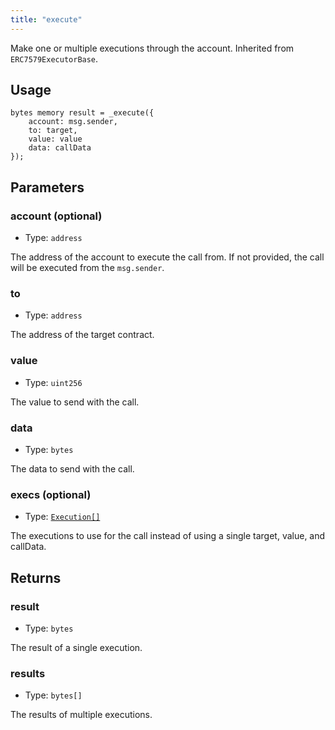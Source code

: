 ```yaml
---
title: "execute"
---
```


Make one or multiple executions through the account. Inherited from `ERC7579ExecutorBase`.

## Usage

```solidity
bytes memory result = _execute({
    account: msg.sender,
    to: target,
    value: value
    data: callData
});
```

## Parameters

### account (optional)

- Type: `address`

The address of the account to execute the call from. If not provided, the call will be executed from the `msg.sender`.

### to

- Type: `address`

The address of the target contract.

### value

- Type: `uint256`

The value to send with the call.

### data

- Type: `bytes`

The data to send with the call.

### execs (optional)

- Type: [`Execution[]`](../../glossary/types#execution)

The executions to use for the call instead of using a single target, value, and callData.

## Returns

### result

- Type: `bytes`

The result of a single execution.

### results

- Type: `bytes[]`

The results of multiple executions.
